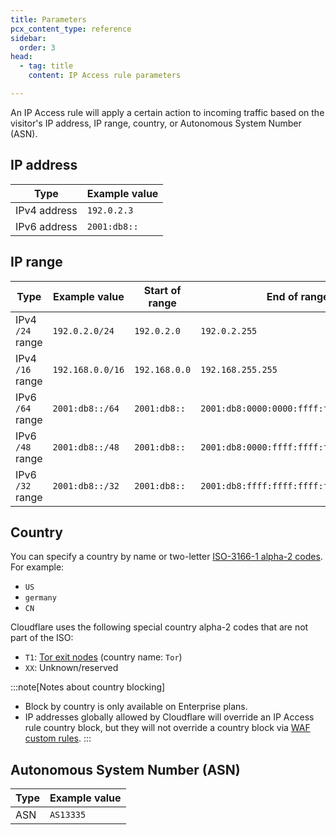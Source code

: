 ```yaml
---
title: Parameters
pcx_content_type: reference
sidebar:
  order: 3
head:
  - tag: title
    content: IP Access rule parameters

---
```


An IP Access rule will apply a certain action to incoming traffic based on the visitor's IP address, IP range, country, or Autonomous System Number (ASN).

## IP address

| Type         | Example value |
| ------------ | ------------- |
| IPv4 address | `192.0.2.3`   |
| IPv6 address | `2001:db8::`  |

## IP range



| Type             | Example value    | Start of range | End of range                             |                    Number of addresses |
| ---------------- | ---------------- | -------------- | ---------------------------------------- | -------------------------------------: |
| IPv4 `/24` range | `192.0.2.0/24`   | `192.0.2.0`    | `192.0.2.255`                            |                                    256 |
| IPv4 `/16` range | `192.168.0.0/16` | `192.168.0.0`  | `192.168.255.255`                        |                                 65,536 |
| IPv6 `/64` range | `2001:db8::/64`  | `2001:db8::`   | `2001:db8:0000:0000:ffff:ffff:ffff:ffff` |             18,446,744,073,709,551,616 |
| IPv6 `/48` range | `2001:db8::/48`  | `2001:db8::`   | `2001:db8:0000:ffff:ffff:ffff:ffff:ffff` |      1,208,925,819,614,629,174,706,176 |
| IPv6 `/32` range | `2001:db8::/32`  | `2001:db8::`   | `2001:db8:ffff:ffff:ffff:ffff:ffff:ffff` | 79,228,162,514,264,337,593,543,950,336 |



## Country

You can specify a country by name or two-letter [ISO-3166-1 alpha-2 codes](https://www.iso.org/iso-3166-country-codes.html). For example:

* `US`
* `germany`
* `CN`

Cloudflare uses the following special country alpha-2 codes that are not part of the ISO:

* `T1`: [Tor exit nodes](/network/onion-routing/) (country name: `Tor`)
* `XX`: Unknown/reserved

:::note[Notes about country blocking]


* Block by country is only available on Enterprise plans.
* IP addresses globally allowed by Cloudflare will override an IP Access rule country block, but they will not override a country block via [WAF custom rules](/waf/custom-rules/). 
  :::

## Autonomous System Number (ASN)

| Type | Example value |
| ---- | ------------- |
| ASN  | `AS13335`     |
